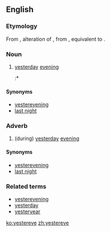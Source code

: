 ==English==

===Etymology===
From {{etyl|enm|en}}, alteration of {{term|yestereven||last night, yesterday evening|lang=enm}}, from {{etyl|ang|en}} {{m|ang|ġiestranǣfen||yesterday evening}}, equivalent to {{prefix|yester|even|t2=evening|lang=en}}.

===Noun===
{{en-noun|-}}

# {{context|archaic|lang=en}} [[yesterday]] [[evening]]
#:* {{quote-book
 |year=1927
 |year_published='''2008'''
 |edition=HTML
 |editor=
 |author=Edgar Rice Burrows
 |title=The Outlaw of Torn
 |chapter=
 |url=http://www.gutenberg.org/files/369/369-h/369-h.htm
 |genre=
 |publisher=The Gutenberg Project
 |isbn=
 |page=
 |passage=Only '''yestereve''', you wot, one of Lord de Grey's men-at-arms came limping to us with the news of the awful carnage the foul fiend had wrought on his master's household.
}}

====Synonyms====
* [[yesterevening]]
* [[last night]]

===Adverb===
{{en-adv|-}}

# (during) [[yesterday]] [[evening]]

====Synonyms====
* [[yesterevening]]
* [[last night]]

===Related terms===
* [[yesterevening]]
* [[yesterday]]
* [[yesteryear]]

[[ko:yestereve]]
[[zh:yestereve]]